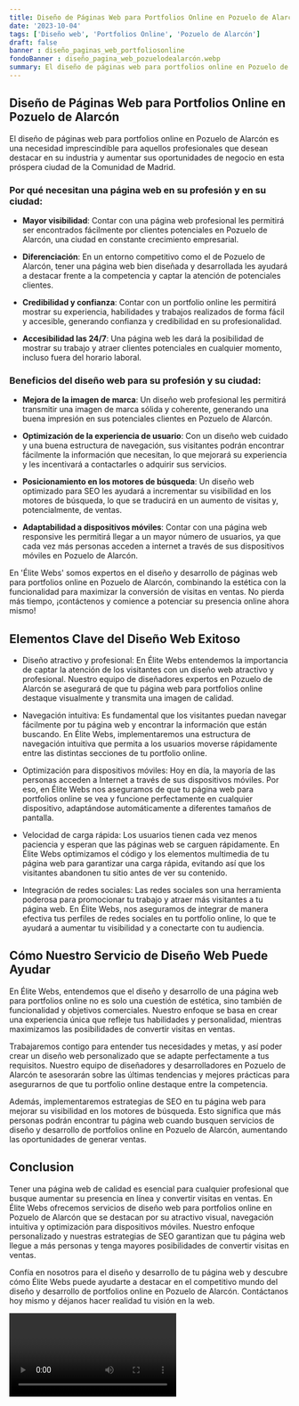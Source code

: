 ```yaml
---
title: Diseño de Páginas Web para Portfolios Online en Pozuelo de Alarcón
date: '2023-10-04'
tags: ['Diseño web', 'Portfolios Online', 'Pozuelo de Alarcón']
draft: false
banner : diseño_paginas_web_portfoliosonline
fondoBanner : diseño_pagina_web_pozuelodealarcón.webp
summary: El diseño de páginas web para portfolios online en Pozuelo de Alarcón es una necesidad imprescindible para aquellos profesionales que desean destacar en su industria y aumentar sus oportunidades de negocio en esta próspera ciudad de la Comunidad de Madrid.
---
```


## Diseño de Páginas Web para Portfolios Online en Pozuelo de Alarcón

El diseño de páginas web para portfolios online en Pozuelo de Alarcón es una necesidad imprescindible para aquellos profesionales que desean destacar en su industria y aumentar sus oportunidades de negocio en esta próspera ciudad de la Comunidad de Madrid.

### Por qué necesitan una página web en su profesión y en su ciudad:

- **Mayor visibilidad**: Contar con una página web profesional les permitirá ser encontrados fácilmente por clientes potenciales en Pozuelo de Alarcón, una ciudad en constante crecimiento empresarial.

- **Diferenciación**: En un entorno competitivo como el de Pozuelo de Alarcón, tener una página web bien diseñada y desarrollada les ayudará a destacar frente a la competencia y captar la atención de potenciales clientes.

- **Credibilidad y confianza**: Contar con un portfolio online les permitirá mostrar su experiencia, habilidades y trabajos realizados de forma fácil y accesible, generando confianza y credibilidad en su profesionalidad.

- **Accesibilidad las 24/7**: Una página web les dará la posibilidad de mostrar su trabajo y atraer clientes potenciales en cualquier momento, incluso fuera del horario laboral.

### Beneficios del diseño web para su profesión y su ciudad:

- **Mejora de la imagen de marca**: Un diseño web profesional les permitirá transmitir una imagen de marca sólida y coherente, generando una buena impresión en sus potenciales clientes en Pozuelo de Alarcón.

- **Optimización de la experiencia de usuario**: Con un diseño web cuidado y una buena estructura de navegación, sus visitantes podrán encontrar fácilmente la información que necesitan, lo que mejorará su experiencia y les incentivará a contactarles o adquirir sus servicios.

- **Posicionamiento en los motores de búsqueda**: Un diseño web optimizado para SEO les ayudará a incrementar su visibilidad en los motores de búsqueda, lo que se traducirá en un aumento de visitas y, potencialmente, de ventas.

- **Adaptabilidad a dispositivos móviles**: Contar con una página web responsive les permitirá llegar a un mayor número de usuarios, ya que cada vez más personas acceden a internet a través de sus dispositivos móviles en Pozuelo de Alarcón.

En 'Élite Webs' somos expertos en el diseño y desarrollo de páginas web para portfolios online en Pozuelo de Alarcón, combinando la estética con la funcionalidad para maximizar la conversión de visitas en ventas. No pierda más tiempo, ¡contáctenos y comience a potenciar su presencia online ahora mismo!

<GifSeo />

<Cta />

## Elementos Clave del Diseño Web Exitoso

- Diseño atractivo y profesional: En Élite Webs entendemos la importancia de captar la atención de los visitantes con un diseño web atractivo y profesional. Nuestro equipo de diseñadores expertos en Pozuelo de Alarcón se asegurará de que tu página web para portfolios online destaque visualmente y transmita una imagen de calidad.

- Navegación intuitiva: Es fundamental que los visitantes puedan navegar fácilmente por tu página web y encontrar la información que están buscando. En Élite Webs, implementaremos una estructura de navegación intuitiva que permita a los usuarios moverse rápidamente entre las distintas secciones de tu portfolio online.

- Optimización para dispositivos móviles: Hoy en día, la mayoría de las personas acceden a Internet a través de sus dispositivos móviles. Por eso, en Élite Webs nos aseguramos de que tu página web para portfolios online se vea y funcione perfectamente en cualquier dispositivo, adaptándose automáticamente a diferentes tamaños de pantalla.

- Velocidad de carga rápida: Los usuarios tienen cada vez menos paciencia y esperan que las páginas web se carguen rápidamente. En Élite Webs optimizamos el código y los elementos multimedia de tu página web para garantizar una carga rápida, evitando así que los visitantes abandonen tu sitio antes de ver su contenido.

- Integración de redes sociales: Las redes sociales son una herramienta poderosa para promocionar tu trabajo y atraer más visitantes a tu página web. En Élite Webs, nos aseguramos de integrar de manera efectiva tus perfiles de redes sociales en tu portfolio online, lo que te ayudará a aumentar tu visibilidad y a conectarte con tu audiencia.

## Cómo Nuestro Servicio de Diseño Web Puede Ayudar

En Élite Webs, entendemos que el diseño y desarrollo de una página web para portfolios online no es solo una cuestión de estética, sino también de funcionalidad y objetivos comerciales. Nuestro enfoque se basa en crear una experiencia única que refleje tus habilidades y personalidad, mientras maximizamos las posibilidades de convertir visitas en ventas.

Trabajaremos contigo para entender tus necesidades y metas, y así poder crear un diseño web personalizado que se adapte perfectamente a tus requisitos. Nuestro equipo de diseñadores y desarrolladores en Pozuelo de Alarcón te asesorarán sobre las últimas tendencias y mejores prácticas para asegurarnos de que tu portfolio online destaque entre la competencia.

Además, implementaremos estrategias de SEO en tu página web para mejorar su visibilidad en los motores de búsqueda. Esto significa que más personas podrán encontrar tu página web cuando busquen servicios de diseño y desarrollo de portfolios online en Pozuelo de Alarcón, aumentando las oportunidades de generar ventas.

## Conclusion

Tener una página web de calidad es esencial para cualquier profesional que busque aumentar su presencia en línea y convertir visitas en ventas. En Élite Webs ofrecemos servicios de diseño web para portfolios online en Pozuelo de Alarcón que se destacan por su atractivo visual, navegación intuitiva y optimización para dispositivos móviles. Nuestro enfoque personalizado y nuestras estrategias de SEO garantizan que tu página web llegue a más personas y tenga mayores posibilidades de convertir visitas en ventas.

Confía en nosotros para el diseño y desarrollo de tu página web y descubre cómo Élite Webs puede ayudarte a destacar en el competitivo mundo del diseño y desarrollo de portfolios online en Pozuelo de Alarcón. Contáctanos hoy mismo y déjanos hacer realidad tu visión en la web.

<Video />

<CtaBot job='Portfolios Online' city='Pozuelo de Alarcón'/>

<Gmaps query='Pozuelo de Alarcón+españa+maps' />